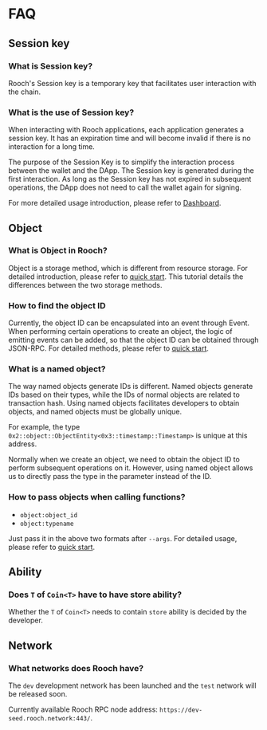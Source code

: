 # FAQ

## Session key

### What is Session key?

Rooch's Session key is a temporary key that facilitates user interaction with the chain.

### What is the use of Session key?

When interacting with Rooch applications, each application generates a session key. It has an expiration time and will become invalid if there is no interaction for a long time.

The purpose of the Session Key is to simplify the interaction process between the wallet and the DApp. The Session key is generated during the first interaction. As long as the Session key has not expired in subsequent operations, the DApp does not need to call the wallet again for signing.

For more detailed usage introduction, please refer to [Dashboard](./dashboard.en-US.mdx).

## Object

### What is Object in Rooch?

Object is a storage method, which is different from resource storage. For detailed introduction, please refer to [quick start](../../build/getting-started/first-contract/quick-start.en-US.mdx). This tutorial details the differences between the two storage methods.

### How to find the object ID

Currently, the object ID can be encapsulated into an event through Event. When performing certain operations to create an object, the logic of emitting events can be added, so that the object ID can be obtained through JSON-RPC. For detailed methods, please refer to [quick start](../../build/getting-started/first-contract/quick-start.en-US.mdx).

### What is a named object?

The way named objects generate IDs is different. Named objects generate IDs based on their types, while the IDs of normal objects are related to transaction hash. Using named objects facilitates developers to obtain objects, and named objects must be globally unique.

For example, the type `0x2::object::ObjectEntity<0x3::timestamp::Timestamp>` is unique at this address.

Normally when we create an object, we need to obtain the object ID to perform subsequent operations on it. However, using named object allows us to directly pass the type in the parameter instead of the ID.

### How to pass objects when calling functions?

- `object:object_id`
- `object:typename`

Just pass it in the above two formats after `--args`. For detailed usage, please refer to [quick start](../../build/getting-started/first-contract/quick-start.en-US.mdx).

## Ability

### Does `T` of `Coin<T>` have to have store ability?

Whether the `T` of `Coin<T>` needs to contain `store` ability is decided by the developer.

## Network

### What networks does Rooch have?

The `dev` development network has been launched and the `test` network will be released soon.

Currently available Rooch RPC node address: `https://dev-seed.rooch.network:443/`.
